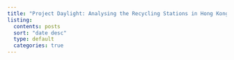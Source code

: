 ```yaml
---
title: "Project Daylight: Analysing the Recycling Stations in Hong Kong"
listing:
  contents: posts
  sort: "date desc"
  type: default
  categories: true
---
```


